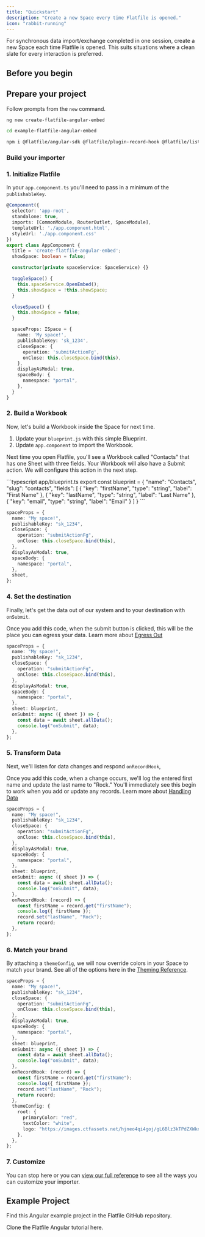 ```yaml
---
title: "Quickstart"
description: "Create a new Space every time Flatfile is opened."
icon: "rabbit-running"
---
```


<Snippet file="shared/dxpbanner.mdx" />

For synchronous data import/exchange completed in one session, create a new Space each time Flatfile is opened. This suits situations where a clean slate for every interaction is preferred.

## Before you begin

<Snippet file="shared/pk_needed.mdx" />

## Prepare your project

Follow prompts from the `new` command.

```bash
ng new create-flatfile-angular-embed
```

```bash
cd example-flatfile-angular-embed
```

```bash
npm i @flatfile/angular-sdk @flatfile/plugin-record-hook @flatfile/listener
```

### Build your importer

### 1. Initialize Flatfile

In your `app.component.ts` you'll need to pass in a minimum of the `publishableKey`.

<CodeGroup>

```TypeScript src/app/app.component.ts
@Component({
  selector: 'app-root',
  standalone: true,
  imports: [CommonModule, RouterOutlet, SpaceModule],
  templateUrl: './app.component.html',
  styleUrl: './app.component.css'
})
export class AppComponent {
  title = 'create-flatfile-angular-embed';
  showSpace: boolean = false;

  constructor(private spaceService: SpaceService) {}

  toggleSpace() {
    this.spaceService.OpenEmbed();
    this.showSpace = !this.showSpace;
  }

  closeSpace() {
    this.showSpace = false;
  }

  spaceProps: ISpace = {
    name: 'My space!',
    publishableKey: 'sk_1234',
    closeSpace: {
      operation: 'submitActionFg',
      onClose: this.closeSpace.bind(this),
    },
    displayAsModal: true,
    spaceBody: {
      namespace: "portal",
    },
  }
}
```

</CodeGroup>

### 2. Build a Workbook

Now, let's build a Workbook inside the Space for next time.

1. Update your `blueprint.js` with this simple Blueprint.
2. Update `app.component` to import the Workbook.

Next time you open Flatfile, you'll see a Workbook called "Contacts" that has one Sheet with three fields. Your Workbook will also have a Submit action. We will configure this action in the next step.

<CodeGroup>
```typescript app/blueprint.ts
export const blueprint = {
  "name": "Contacts",
  "slug": "contacts",
  "fields": [
    {
      "key": "firstName",
      "type": "string",
      "label": "First Name"
    },
    {
      "key": "lastName",
      "type": "string",
      "label": "Last Name"
    },
    {
      "key": "email",
      "type": "string",
      "label": "Email"
    }
  ]
}
```

```typescript app/app.component.ts
spaceProps = {
  name: "My space!",
  publishableKey: "sk_1234",
  closeSpace: {
    operation: "submitActionFg",
    onClose: this.closeSpace.bind(this),
  },
  displayAsModal: true,
  spaceBody: {
    namespace: "portal",
  },
  sheet,
};
```

</CodeGroup>

### 4. Set the destination

Finally, let's get the data out of our system and to your destination with `onSubmit`.

Once you add this code, when the submit button is clicked, this will be the place you can egress your data. Learn more about [Egress Out](../../../guides/egress)

```typescript app/app.component.ts
spaceProps = {
  name: "My space!",
  publishableKey: "sk_1234",
  closeSpace: {
    operation: "submitActionFg",
    onClose: this.closeSpace.bind(this),
  },
  displayAsModal: true,
  spaceBody: {
    namespace: "portal",
  },
  sheet: blueprint,
  onSubmit: async ({ sheet }) => {
    const data = await sheet.allData();
    console.log("onSubmit", data);
  },
};
```

### 5. Transform Data

Next, we'll listen for data changes and respond `onRecordHook`,

Once you add this code, when a change occurs, we'll log the entered first name and update the last name to "Rock." You'll immediately see this begin to work when you add or update any records. Learn more about [Handling Data](../../../guides/handling-data)

```typescript app/app.component.ts
spaceProps = {
  name: "My space!",
  publishableKey: "sk_1234",
  closeSpace: {
    operation: "submitActionFg",
    onClose: this.closeSpace.bind(this),
  },
  displayAsModal: true,
  spaceBody: {
    namespace: "portal",
  },
  sheet: blueprint,
  onSubmit: async ({ sheet }) => {
    const data = await sheet.allData();
    console.log("onSubmit", data);
  },
  onRecordHook: (record) => {
    const firstName = record.get("firstName");
    console.log({ firstName });
    record.set("lastName", "Rock");
    return record;
  },
};
```

### 6. Match your brand

By attaching a `themeConfig`, we will now override colors in your Space to match your brand. See all of the options here in the [Theming Reference](../../../guides/theming).

```typescript app/app.component.ts
spaceProps = {
  name: "My space!",
  publishableKey: "sk_1234",
  closeSpace: {
    operation: "submitActionFg",
    onClose: this.closeSpace.bind(this),
  },
  displayAsModal: true,
  spaceBody: {
    namespace: "portal",
  },
  sheet: blueprint,
  onSubmit: async ({ sheet }) => {
    const data = await sheet.allData();
    console.log("onSubmit", data);
  },
  onRecordHook: (record) => {
    const firstName = record.get("firstName");
    console.log({ firstName });
    record.set("lastName", "Rock");
    return record;
  },
  themeConfig: {
    root: {
      primaryColor: "red",
      textColor: "white",
      logo: "https://images.ctfassets.net/hjneo4qi4goj/gL6Blz3kTPdZXWknuIDVx/7bb7c73d93b111ed542d2ed426b42fd5/flatfile.svg",
    },
  },
};
```

### 7. Customize

You can stop here or you can [view our full reference](../reference/common) to see all the ways you can customize your importer.

## Example Project

Find this Angular example project in the Flatfile GitHub repository.

<CardGroup cols={1}>
  <Card
    title="create-flatfile-angular"
    icon="angular"
    href="https://github.com/FlatFilers/create-flatfile-angular"
  >
    Clone the Flatfile Angular tutorial here.
  </Card>
</CardGroup>
